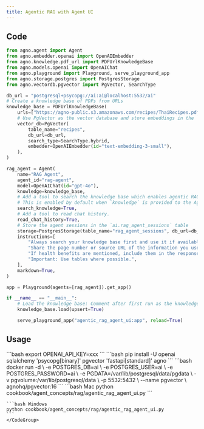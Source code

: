 ```yaml
---
title: Agentic RAG with Agent UI
---
```


## Code

```python
from agno.agent import Agent
from agno.embedder.openai import OpenAIEmbedder
from agno.knowledge.pdf_url import PDFUrlKnowledgeBase
from agno.models.openai import OpenAIChat
from agno.playground import Playground, serve_playground_app
from agno.storage.postgres import PostgresStorage
from agno.vectordb.pgvector import PgVector, SearchType

db_url = "postgresql+psycopg://ai:ai@localhost:5532/ai"
# Create a knowledge base of PDFs from URLs
knowledge_base = PDFUrlKnowledgeBase(
    urls=["https://agno-public.s3.amazonaws.com/recipes/ThaiRecipes.pdf"],
    # Use PgVector as the vector database and store embeddings in the `ai.recipes` table
    vector_db=PgVector(
        table_name="recipes",
        db_url=db_url,
        search_type=SearchType.hybrid,
        embedder=OpenAIEmbedder(id="text-embedding-3-small"),
    ),
)

rag_agent = Agent(
    name="RAG Agent",
    agent_id="rag-agent",
    model=OpenAIChat(id="gpt-4o"),
    knowledge=knowledge_base,
    # Add a tool to search the knowledge base which enables agentic RAG.
    # This is enabled by default when `knowledge` is provided to the Agent.
    search_knowledge=True,
    # Add a tool to read chat history.
    read_chat_history=True,
    # Store the agent sessions in the `ai.rag_agent_sessions` table
    storage=PostgresStorage(table_name="rag_agent_sessions", db_url=db_url),
    instructions=[
        "Always search your knowledge base first and use it if available.",
        "Share the page number or source URL of the information you used in your response.",
        "If health benefits are mentioned, include them in the response.",
        "Important: Use tables where possible.",
    ],
    markdown=True,
)

app = Playground(agents=[rag_agent]).get_app()

if __name__ == "__main__":
    # Load the knowledge base: Comment after first run as the knowledge base is already loaded
    knowledge_base.load(upsert=True)

    serve_playground_app("agentic_rag_agent_ui:app", reload=True)
```

## Usage

<Steps>
  <Snippet file="create-venv-step.mdx" />

  <Step title="Set your API key">
    ```bash
    export OPENAI_API_KEY=xxx
    ```
  </Step>

  <Step title="Install libraries">
    ```bash
    pip install -U openai sqlalchemy 'psycopg[binary]' pgvector 'fastapi[standard]' agno
    ```
  </Step>

  <Step title="Run PgVector">
    ```bash
    docker run -d \
      -e POSTGRES_DB=ai \
      -e POSTGRES_USER=ai \
      -e POSTGRES_PASSWORD=ai \
      -e PGDATA=/var/lib/postgresql/data/pgdata \
      -v pgvolume:/var/lib/postgresql/data \
      -p 5532:5432 \
      --name pgvector \
      agnohq/pgvector:16
    ```
  </Step>

  <Step title="Run Agent">
    <CodeGroup>
    ```bash Mac
    python cookbook/agent_concepts/rag/agentic_rag_agent_ui.py
    ```

    ```bash Windows
    python cookbook/agent_concepts/rag/agentic_rag_agent_ui.py
    ```
    </CodeGroup>
  </Step>
</Steps>